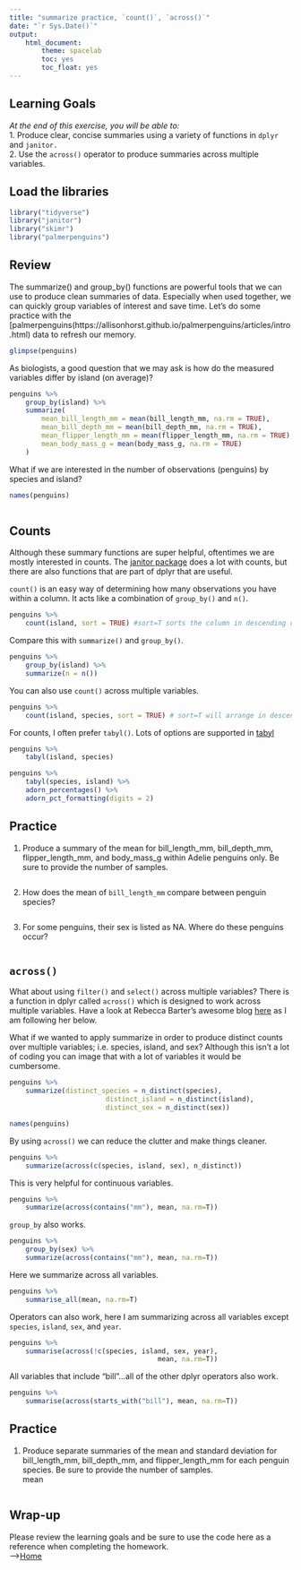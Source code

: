 ```yaml
---
title: "summarize practice, `count()`, `across()`"
date: "`r Sys.Date()`"
output:
    html_document:
        theme: spacelab
        toc: yes
        toc_float: yes
---
```


## Learning Goals
*At the end of this exercise, you will be able to:*    
1. Produce clear, concise summaries using a variety of functions in `dplyr` and `janitor.`  
2. Use the `across()` operator to produce summaries across multiple variables.  

## Load the libraries
```r
library("tidyverse")
library("janitor")
library("skimr")
library("palmerpenguins")
```

## Review
The summarize() and group_by() functions are powerful tools that we can use to produce clean summaries of data. Especially when used together, we can quickly group variables of interest and save time. Let's do some practice with the [palmerpenguins(https://allisonhorst.github.io/palmerpenguins/articles/intro.html) data to refresh our memory.
```r
glimpse(penguins)
```

As biologists, a good question that we may ask is how do the measured variables differ by island (on average)?
```r
penguins %>%
    group_by(island) %>%
    summarize(
        mean_bill_length_mm = mean(bill_length_mm, na.rm = TRUE),
        mean_bill_depth_mm = mean(bill_depth_mm, na.rm = TRUE),
        mean_flipper_length_mm = mean(flipper_length_mm, na.rm = TRUE),
        mean_body_mass_g = mean(body_mass_g, na.rm = TRUE)
    )
```


What if we are interested in the number of observations (penguins) by species and island?
```r
names(penguins)

```

```r

```

## Counts
Although these summary functions are super helpful, oftentimes we are mostly interested in counts. The [janitor package](https://garthtarr.github.io/meatR/janitor.html) does a lot with counts, but there are also functions that are part of dplyr that are useful.  

`count()` is an easy way of determining how many observations you have within a column. It acts like a combination of `group_by()` and `n()`.
```r
penguins %>%
    count(island, sort = TRUE) #sort=T sorts the column in descending order
```

Compare this with `summarize()` and `group_by()`.
```r
penguins %>%
    group_by(island) %>%
    summarize(n = n())
```

You can also use `count()` across multiple variables.
```r
penguins %>%
    count(island, species, sort = TRUE) # sort=T will arrange in descending order
```

For counts, I often prefer `tabyl()`. Lots of options are supported in [tabyl](https://cran.r-project.org/web/packages/janitor/vignettes/tabyls.html)
```r
penguins %>%
    tabyl(island, species)
```

```r
penguins %>%
    tabyl(species, island) %>%
    adorn_percentages() %>%
    adorn_pct_formatting(digits = 2)
```

## Practice
1. Produce a summary of the mean for bill_length_mm, bill_depth_mm, flipper_length_mm, and body_mass_g within Adelie penguins only. Be sure to provide the number of samples.
```r

```

2. How does the mean of `bill_length_mm` compare between penguin species?
```r

```

3. For some penguins, their sex is listed as NA. Where do these penguins occur?
```r

```

## `across()`
What about using `filter()` and `select()` across multiple variables? There is a function in dplyr called `across()` which is designed to work across multiple variables. Have a look at Rebecca Barter's awesome blog [here](http://www.rebeccabarter.com/blog/2020-07-09-across/) as I am following her below.  

What if we wanted to apply summarize in order to produce distinct counts over multiple variables; i.e. species, island, and sex? Although this isn't a lot of coding you can image that with a lot of variables it would be cumbersome.
```r
penguins %>%
    summarize(distinct_species = n_distinct(species),
                        distinct_island = n_distinct(island),
                        distinct_sex = n_distinct(sex))
```

```r
names(penguins)
```

By using `across()` we can reduce the clutter and make things cleaner. 
```r
penguins %>%
    summarize(across(c(species, island, sex), n_distinct))
```

This is very helpful for continuous variables.
```r
penguins %>%
    summarize(across(contains("mm"), mean, na.rm=T))
```

`group_by` also works.
```r
penguins %>%
    group_by(sex) %>% 
    summarize(across(contains("mm"), mean, na.rm=T))
```

Here we summarize across all variables.
```r
penguins %>%
    summarise_all(mean, na.rm=T)
```

Operators can also work, here I am summarizing across all variables except `species`, `island`, `sex`, and `year`.
```r
penguins %>%
    summarise(across(!c(species, island, sex, year), 
                                     mean, na.rm=T))
```

All variables that include "bill"...all of the other dplyr operators also work.
```r
penguins %>%
    summarise(across(starts_with("bill"), mean, na.rm=T))
```

## Practice
1. Produce separate summaries of the mean and standard deviation for bill_length_mm, bill_depth_mm, and flipper_length_mm for each penguin species. Be sure to provide the number of samples.  
mean
```r

```

## Wrap-up  

Please review the learning goals and be sure to use the code here as a reference when completing the homework.  
-->[Home](https://jmledford3115.github.io/datascibiol/)